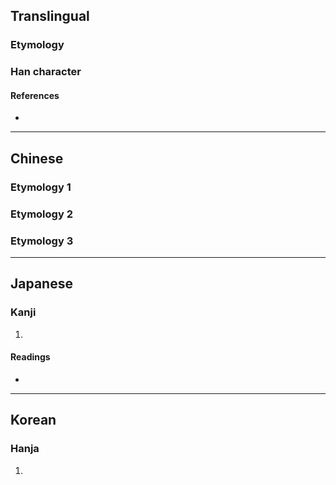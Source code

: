 {{character info/new}}
==Translingual==

===Etymology===
{{Han etym}}

===Han character===
{{Han char|rn=9|rad=人|as=11|sn=13|four=24266|canj=OTWA|ids=⿰亻曹}}

====References====
* {{Han ref|kx=0114.120|dkj=01008|dj=0242.210|hdz=10209.030|uh=50AE|ud=20654|bh=DCB7|bd=56503}}

----

==Chinese==
===Etymology 1===
{{zh-see|遭|v|{{q|classifier}} [[time]]; [[turn]]}}

===Etymology 2===
{{zh-see|曹|v|[[class]]; [[grade]]}}

===Etymology 3===
{{zh-see|嘈|v|[[noisy]]}}

----

==Japanese==

===Kanji===
{{ja-kanji|grade=|rs=人11}}

# {{rfdef|ja|sort=人11}}

====Readings====
* {{ja-readings|on=[[そう]] (sō), [[ぞう]] (zō)|kun=[[おわる]] (owaru), [[めぐる]] (meguru)}}

----

==Korean==

===Hanja===
{{ko-hanja|hangeul=조|rv=jo|mr=cho}}

# {{rfdef|ko|sort=人11}}